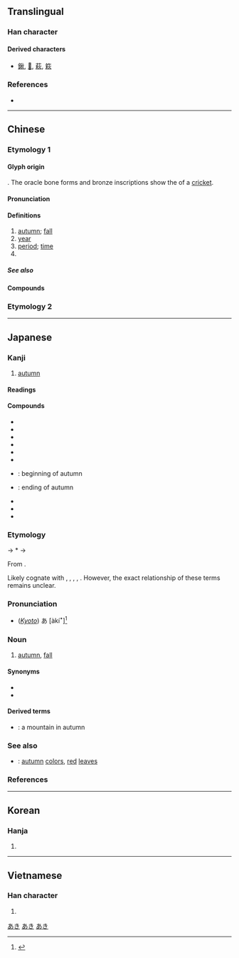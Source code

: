 {{also|秌|鞦}}
{{character info/new}}
==Translingual==
{{stroke order|strokes=9}}
{{stroke order|type=animate}}

===Han character===
{{Han char|rn=115|rad=禾|as=04|sn=9|four=29980|canj=HDF|ids=⿰禾火}}

====Derived characters====
* [[鍬]], [[𤋦]], [[萩]], [[篍]]

===References===
* {{Han ref|kx=0850.060|dkj=24940|dj=1273.020|hdz=42595.050|uh=79CB|ud=31179|bh=ACEE|bd=44270}}

----

==Chinese==

===Etymology 1===
{{zh-forms|alt=秌,𤇫,𥝛,𥡄,𥡌,𥤚,𥤛,𥤠,𪔁,𪚼,𪛁}}

====Glyph origin====
{{Han etym}}
{{Han compound|禾|t1=grain|火|t2=fire|ls=ic}}. The oracle bone forms and bronze inscriptions show the {{liushu|p|nocap=1}} of a [[cricket]].

====Pronunciation====
{{zh-pron
|m=qiū
|m-s=
|c=cau1
|c-t=
|g=
|h=pfs=chhiû;gd=qiu1
|j=
|mb=chiú
|md=chiŭ
|mn=chhiu
|mn-t=ciu1
|w=1qieu
|x=
|mc=y
|oc=y
|ma=y
|cat=n,pn
}}

====Definitions====
{{zh-hanzi}}

# [[autumn]]; [[fall]]
# [[year]]
# [[period]]; [[time]]
# {{surname|lang=zh}}

=====See also=====
{{table:seasons/zh}}

====Compounds====
{{zh-der|秋晡日|秋波|秋月|一寸秋波|一日三秋|一葉知秋|一雨成秋|三秋|中秋|中秋帖|中秋節|九秋|仲秋|入秋|冰壺秋月|初秋|初秋圖|利析秋毫|剪秋羅|勁秋|千秋|千秋佳城|千秋萬世|千秋萬代|千秋萬古|千秋萬歲|千秋節|各有千秋|吳越春秋|呂氏春秋|咬秋|商秋|壯室之秋|多事之秋|大業千秋|大秋|大秋作物|大秋元|如隔三秋|媚如秋月|孟秋|季秋|安仁鬢秋|富春秋|寒秋|小秋|左氏春秋|平分秋色|廩秋|弈秋|悲秋|悲秋傷春|打秋豐|打秋風|摸秋|新秋|明察秋毫|明鑑秋毫|春來秋去|春去秋來|春困秋乏|春生秋殺|春祈秋報|春秋|春秋三傳|春秋五霸|春秋兒|春秋大夢|春秋幾何|春秋日高|春秋榜|春秋筆削|春秋筆法|春秋繁露|春秋配|春秋鼎盛|春花秋月|春華秋實|春蘭秋菊|春蚓秋蛇|春露秋霜|晉陽秋|晏子春秋|晚秋|晚秋作物|晴雲秋月|暗送秋波|暮秋|有秋|望秋先零|望穿秋水|杜秋娘|杪秋|桂秋|楚漢春秋|橫秋|歷夏經秋|殘秋|深秋|溜溜秋秋|漢宮秋|漢宮秋月|琨玉秋霜|百歲千秋|皮困秋|皮裡春秋|皮裡陽秋|盈盈秋水|眼如秋水|萬代千秋|萬古千秋|萬壽千秋|萬歲千秋|萬載千秋|秋事|秋令|秋刀魚|秋分|秋分點|秋千|秋場|秋士|秋天|秋娘|秋季|秋官|秋審|秋後算帳|秋思|秋意|秋成|秋扇|秋扇見捐|秋播|秋收|秋收冬藏|秋方|秋日|秋旱|秋景|秋月寒江|秋月春風|秋期|秋榜|秋毫|秋毫不犯|秋毫之末|秋毫無犯|秋氣|秋水|秋水仙素|秋水伊人|秋汛|秋決|秋河|秋波送情|秋海棠|秋涼|秋牡丹|秋瑾|秋眉|秋石|秋社|秋禊|秋節|秋老虎|秋耕|秋聲|秋聲賦|秋胡|秋胡戲妻|秋胡變文|秋色|秋茶|秋草|秋草人情|秋荼|秋莊稼|秋蟬|秋蟲|秋試|秋闈|秋陽|秋雨|秋霖|秋霜|秋顏|秋風|秋風團扇|秋風落葉|秋風辭|秋風過耳|秋高氣爽|秋高氣肅|秋高馬肥|秋髮|秋麻|立秋|老氣橫秋|臨去秋波|芟秋|英烈千秋|菊秋|落葉知秋|葉落歸秋|葉落知秋|蘭秋|貽笑千秋|送秋波|過耳秋風|開秋|防秋|陽秋|麥秋|金秋}}

===Etymology 2===
{{zh-see|鞦}}

{{zh-cat|Beginning}}

----

==Japanese==

===Kanji===
{{ja-kanji|grade=2|rs=禾04}}

# [[autumn]]

====Readings====
{{ja-readings
|goon=しゅ<しゆ
|kanon=しゅう<しう
|kun=あき-, とき-
}}

====Compounds====
{{der-top|Compounds}}
* {{ja-r|秋収|しゅうしゅう}}
* {{ja-r|秋風|しゅうふう}}
* {{ja-r|秋分|しゅうぶん}}
* {{ja-r|一日三秋|いちじつさんしゅう}}
* {{ja-r|春秋|しゅんじゅう}}
* {{ja-r|春夏秋冬|しゅんかしゅうとう}}
* {{ja-r|初秋|しょしゅう}}: beginning of autumn
* {{ja-r|晩秋|ばんしゅう}}: ending of autumn
* {{ja-r|涼秋|りょうしゅう}}
* {{ja-r|秋風|あきかぜ}}
* {{ja-r|春夏秋冬|はるなつあきふゆ}}
{{der-bottom}}

===Etymology===
<div style="float:right;">
{{wp|lang=ja}}
{{wp|Autumn}}
</div>
{{ja-kanjitab|あき|yomi=k}}
{{IPAfont|⟨aki<sub>1</sub>⟩}} → *{{IPAchar|/akʲi/}} → {{IPAchar|/aki/}}

From {{inh|ja|ojp|sort=あき|-}}.

Likely cognate with {{m|ja|明き|tr=aki||[[bright]]}}, {{m|ja|赤|tr=aka||[[red]]}}, {{m|ja|飽きる|tr=akiru||to become [[full]] up|pos=possibly in reference to the harvest}}, {{m|ja|空く|tr=aku||to become [[empty]]}}, {{m|ja|開く|tr=aku||to [[open]] up}}. However, the exact relationship of these terms remains unclear.

===Pronunciation===
{{ja-pron|y=k|あき|acc=1|acc_ref=DJR}}
* (''[[w:Kansai dialect|Kyoto]]'') あ{{overline|き}} [àkíꜜ]<ref>{{R:Keihankei}}</ref>

===Noun===
{{ja-noun|あき}}

# [[autumn]], [[fall]] {{gloss|season}}

====Synonyms====
* {{ja-r|秋季|しゅうき}}
* {{ja-r|秋期|しゅうき}}

====Derived terms====
{{der-top}}
* {{ja-r|秋山|あきやま}}: a mountain in autumn
{{der-bottom}}

===See also===
* {{ja-r|紅葉|こうよう}}: [[autumn]] [[color]]s, [[red]] [[leaf|leaves]]
{{table:seasons/ja}}

===References===
<references/>

[[Category:Japanese basic words|あき]]
[[Category:ja:Calendar terms|あき]]
[[Category:ja:Seasons|あき]]

----

==Korean==

===Hanja===
{{ko-hanja|hangeul=추|eumhun=[[가을]]추|ehy=kaulchwu|rv=chu|mr=ch'u|y=chwu}}

# {{defn|lang=ko|sort=禾04}}

----

==Vietnamese==

===Han character===
{{vi-hantu|[[thu]]|rs=禾04}}

# {{defn|lang=vi|sort=禾04}}